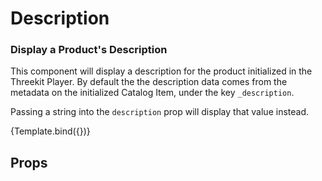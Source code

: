 


<Meta title="Display/Description" />

# Description

### Display a Product's Description

This component will display a description for the product initialized
in the Threekit Player. By default the the description data comes
from the metadata on the initialized Catalog Item, under the key
`_description`.

Passing a string into the `description` prop will display that value
instead.

<Canvas>
  <Story
    name="Default"
    args={{
      description: 'This is the description for a single-product configurator.',
    }}
  >
    {Template.bind({})}
  </Story>
</Canvas>

## Props

<ArgsTable of={Description} />
